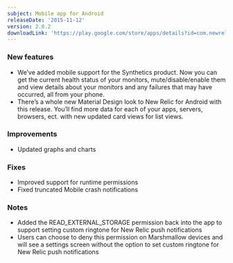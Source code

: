 ```yaml
---
subject: Mobile app for Android
releaseDate: '2015-11-12'
version: 2.0.2
downloadLink: 'https://play.google.com/store/apps/details?id=com.newrelic.rpm&hl=en'
---
```


### New features

* We’ve added mobile support for the Synthetics product. Now you can get the current health status of your monitors, mute/disable/enable them and view details about your monitors and any failures that may have occurred, all from your phone.
* There’s a whole new Material Design look to New Relic for Android with this release. You’ll find more data for each of your apps, servers, browsers, ect. with new updated card views for list views.

### Improvements

* Updated graphs and charts

### Fixes

* Improved support for runtime permissions
* Fixed truncated Mobile crash notifications

### Notes

* Added the READ_EXTERNAL_STORAGE permission back into the app to support setting custom ringtone for New Relic push notifications
* Users can choose to deny this permission on Marshmallow devices and will see a settings screen without the option to set custom ringtone for New Relic push notifications
